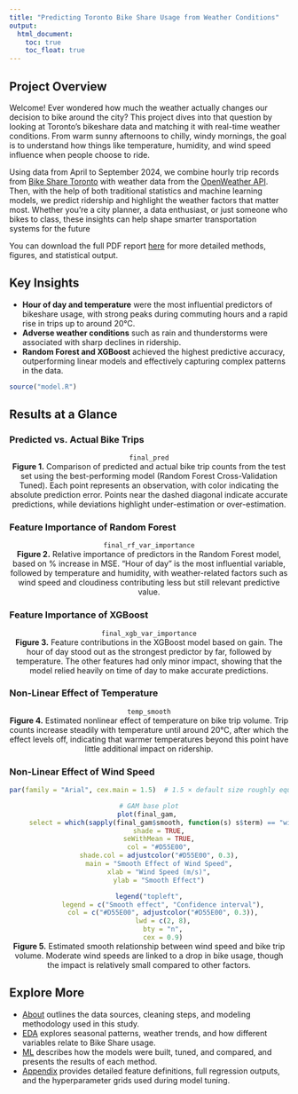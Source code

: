 ```yaml
---
title: "Predicting Toronto Bike Share Usage from Weather Conditions"
output: 
  html_document:
    toc: true
    toc_float: true
---
```


## Project Overview
Welcome! Ever wondered how much the weather actually changes our decision to bike around the city? This project dives into that question by looking at Toronto's bikeshare data and matching it with real-time weather conditions. From warm sunny afternoons to chilly, windy mornings, the goal is to understand how things like temperature, humidity, and wind speed influence when people choose to ride.

Using data from April to September 2024, we combine hourly trip records from [Bike Share Toronto](https://open.toronto.ca/dataset/bike-share-toronto-ridership-data/) with weather data from the [OpenWeather API](https://openweathermap.org/). Then, with the help of both traditional statistics and machine learning models, we predict ridership and highlight the weather factors that matter most. Whether you're a city planner, a data enthusiast, or just someone who bikes to class, these insights can help shape smarter transportation systems for the future

You can download the full PDF report [here](docs/report.pdf) for more detailed methods, figures, and statistical output.

## Key Insights
- **Hour of day and temperature** were the most influential predictors of bikeshare usage, with strong peaks during commuting hours and a rapid rise in trips up to around 20°C.
- **Adverse weather conditions** such as rain and thunderstorms were associated with sharp declines in ridership.
- **Random Forest and XGBoost** achieved the highest predictive accuracy, outperforming linear models and effectively capturing complex patterns in the data.

```r
source("model.R")
```

## Results at a Glance {.tabset}
### Predicted vs. Actual Bike Trips
<div style="text-align: center;">
```r
final_pred
```
</div> <p style="font-size: 100%; margin-top: -15px; text-align: center;"> <strong>Figure 1.</strong> Comparison of predicted and actual bike trip counts from the test set using the best-performing model (Random Forest Cross-Validation Tuned). Each point represents an observation, with color indicating the absolute prediction error. Points near the dashed diagonal indicate accurate predictions, while deviations highlight under-estimation or over-estimation.</p>

### Feature Importance of Random Forest
<div style="text-align: center;">
```r
final_rf_var_importance
```
</div> <p style="font-size: 100%; margin-top: -15px; text-align: center;"> <strong>Figure 2.</strong> Relative importance of predictors in the Random Forest model, based on % increase in MSE. “Hour of day” is the most influential variable, followed by temperature and humidity, with weather-related factors such as wind speed and cloudiness contributing less but still relevant predictive value.</p>

### Feature Importance of XGBoost
<div style="text-align: center;">
```r
final_xgb_var_importance
```
</div> <p style="font-size: 100%; margin-top: -15px; text-align: center;"> <strong>Figure 3.</strong> Feature contributions in the XGBoost model based on gain. The hour of day stood out as the strongest predictor by far, followed by temperature. The other features had only minor impact, showing that the model relied heavily on time of day to make accurate predictions.</p> 

### Non-Linear Effect of Temperature
<div style="text-align: center;">
```r
temp_smooth
```
</div> <p style="font-size: 100%; margin-top: -15px; text-align: center;"> <strong>Figure 4.</strong> Estimated nonlinear effect of temperature on bike trip volume. Trip counts increase steadily with temperature until around 20°C, after which the effect levels off, indicating that warmer temperatures beyond this point have little additional impact on ridership.</p> 

### Non-Linear Effect of Wind Speed
<div style="text-align: center;">
```r
par(family = "Arial", cex.main = 1.5)  # 1.5 × default size roughly equals 18pt

# GAM base plot
plot(final_gam, 
     select = which(sapply(final_gam$smooth, function(s) s$term) == "wind_speed"),
     shade = TRUE,
     seWithMean = TRUE,
     col = "#D55E00",
     shade.col = adjustcolor("#D55E00", 0.3),
     main = "Smooth Effect of Wind Speed",
     xlab = "Wind Speed (m/s)",
     ylab = "Smooth Effect")

legend("topleft",
       legend = c("Smooth effect", "Confidence interval"),
       col = c("#D55E00", adjustcolor("#D55E00", 0.3)),
       lwd = c(2, 8),
       bty = "n",
       cex = 0.9)
```
</div> <p style="font-size: 100%; margin-top: -15px; text-align: center;"> <strong>Figure 5.</strong> Estimated smooth relationship between wind speed and bike trip volume. Moderate wind speeds are linked to a drop in bike usage, though the impact is relatively small compared to other factors.</p> 


## Explore More
- [About](about.html) outlines the data sources, cleaning steps, and modeling methodology used in this study.
- [EDA](eda.html) explores seasonal patterns, weather trends, and how different variables relate to Bike Share usage.
- [ML](ml.html) describes how the models were built, tuned, and compared, and presents the results of each method.
- [Appendix](appendix.html) provides detailed feature definitions, full regression outputs, and the hyperparameter grids used during model tuning.
